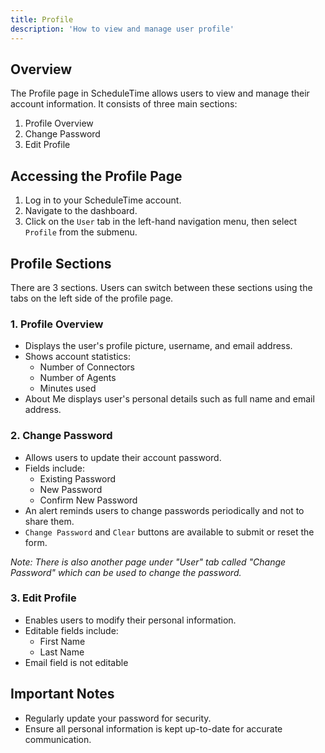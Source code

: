 ```yaml
---
title: Profile
description: 'How to view and manage user profile'
---
```


## Overview

The Profile page in ScheduleTime allows users to view and manage their account information. It consists of three main sections: 
1. Profile Overview
2. Change Password
3. Edit Profile

## Accessing the Profile Page

1. Log in to your ScheduleTime account.
2. Navigate to the dashboard.
3. Click on the `User` tab in the left-hand navigation menu, then select `Profile` from the submenu.

## Profile Sections

There are 3 sections. Users can switch between these sections using the tabs on the left side of the profile page.

### 1. Profile Overview

- Displays the user's profile picture, username, and email address.
- Shows account statistics:
  - Number of Connectors
  - Number of Agents
  - Minutes used
- About Me displays user's personal details such as full name and email address.

### 2. Change Password

- Allows users to update their account password.
- Fields include:
  - Existing Password
  - New Password
  - Confirm New Password
- An alert reminds users to change passwords periodically and not to share them.
- `Change Password` and `Clear` buttons are available to submit or reset the form.

*Note: There is also another page under "User" tab called "Change Password" which can be used to change the password.*

### 3. Edit Profile

- Enables users to modify their personal information.
- Editable fields include:
  - First Name
  - Last Name
- Email field is not editable

## Important Notes

- Regularly update your password for security.
- Ensure all personal information is kept up-to-date for accurate communication.